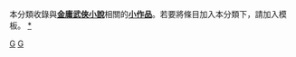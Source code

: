{{hiddencat}}
本分類收錄與'''[[金庸武俠小說|金庸武俠小說]]'''相關的'''[[Wikipedia:小作品|小作品]]'''。若要將條目加入本分類下，請加入'''{{tl|金庸小作品}}'''模板。
[[category:金庸|*]]
[[Category:虚构角色小作品|G]]
[[Category:小說小作品|G]]